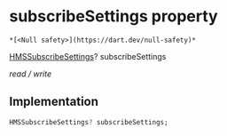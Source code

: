 # subscribeSettings property

    *[<Null safety>](https://dart.dev/null-safety)*

[HMSSubscribeSettings](../../hmssdk_flutter/HMSSubscribeSettings-class)? subscribeSettings

_read / write_

## Implementation

```dart
HMSSubscribeSettings? subscribeSettings;


```
